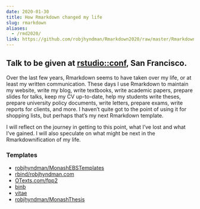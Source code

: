 ```yaml
---
date: 2020-01-30
title: How Rmarkdown changed my life
slug: rmarkdown
aliases:
  - /rmd2020/
link: https://github.com/robjhyndman/Rmarkdown2020/raw/master/Rmarkdown.pdf
---
```


## Talk to be given at [rstudio::conf](https://rstd.io/conf), San Francisco.

Over the last few years, Rmarkdown seems to have taken over my life, or at least my written communication. These days I use Rmarkdown to maintain my website, write my blog, write textbooks, write academic papers, prepare slides for talks, keep my CV up-to-date, help my students write theses, prepare university policy documents, write letters, prepare exams, write reports for clients, and more. I haven't quite got to the point of using it for shopping lists, but perhaps that's my next Rmarkdown template.

I will reflect on the journey in getting to this point, what I've lost and what I've gained. I will also speculate on what might be next in the Rmarkdownification of my life.


### Templates

  * [robjhyndman/MonashEBSTemplates](https://github.com/robjhyndman/MonashEBSTemplates)
  * [rbind/robjhyndman.com](https://github.com/rbind/robjhyndman.com)
  * [OTexts.com/fpp2](https://OTexts.com/fpp2)
  * [binb](https://cran.r-project.org/package=binb)
  * [vitae](https://pkg.mitchelloharawild.com/vitae/)
  * [robjhyndman/MonashThesis](https://github.com/robjhyndman/MonashThesis)

